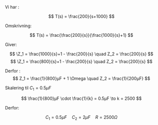 Vi har : 


$$
T(s) = \frac{200}{s+1000}
$$

Omskrivning:

$$
T(s) = \frac{\frac{200}{s}}{\frac{1000}{s}+1}
$$


Giver:

$$
\Z_1 = \frac{1000}{s}+1 - \frac{200}{s} \quad Z_2 = \frac{200}{s}
$$
$$
\Z_1 = \frac{800}{s}+1 - \frac{200}{s} \quad Z_2 = \frac{200}{s}
$$

Derfor :
$$
Z_1 = \frac{1}{800}µF + 1 \Omega \quad Z_2 = \frac{1}{200µF}
$$


Skalering til $C_1 = 0.5µF$

$$
\frac{1}{800}µF \cdot \frac{1}{k} = 0.5µF \to k = 2500
$$

Derfor: 

$$
C_1 = 0.5µF \quad C_2 = 2µF  \quad R = 2500\Omega
$$
<!-- 
Forsøg med : 

R - C | C 

Spændingsdeler med RC2 i serie og udgang over C2

$$
T_v(s) = \frac{\frac{1}{C_2\cdot s}}{\frac{1}{C_2\cdot s}+R+\frac{1}{C_1\cdot s}} = \frac{C_1}{C_1C_2Rs+C_1+C_2} = \frac{\frac{1}{C_2R}}{s+\frac{C_1+C_2}{C_1C_2R}}
$$


Vha. frekvens omskrivning:

$$
T(\omega j) = \frac{200}{\omega j + 200} = \frac{40000}{\omega^2+40000}-\frac{200\omega}{\omega^2+40000} j
$$ -->